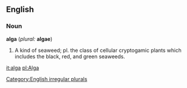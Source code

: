 ==English==
===Noun===
'''alga''' (''plural:'' '''algae''')
#A kind of seaweed; pl. the class of cellular cryptogamic plants which includes the black, red, and green seaweeds.

[[Category:English irregular plurals]]

[[it:alga]]
[[pl:Alga]]